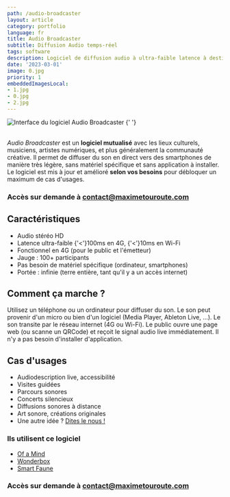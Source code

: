```yaml
---
path: /audio-broadcaster
layout: article
category: portfolio
language: fr
title: Audio Broadcaster
subtitle: Diffusion Audio temps-réel
tags: software
description: Logiciel de diffusion audio à ultra-faible latence à destination des artistes et lieux culturels
date: '2023-03-01'
image: 0.jpg
priority: 1
embeddedImagesLocal:
- 1.jpg
- 0.jpg
- 2.jpg
---
```


![Interface du logiciel Audio Broadcaster](0.jpg)
<ImageGrid props={props.data.mdx.frontmatter.embeddedImagesLocal} />{' '}
<br/>
<br/>

_Audio Broadcaster_ est un __logiciel mutualisé__ avec les lieux culturels, musiciens, artistes numériques, et plus généralement la communauté créative. 
Il permet de diffuser du son en direct vers des smartphones de manière très légère, sans matériel spécifique et sans application à installer. Le logiciel est mis à jour et amélioré __selon vos besoins__ pour débloquer un maximum de cas d'usages.

### Accès sur demande à [contact@maximetouroute.com](mailto:contact@maximetouroute.com)
  

## Caractéristiques 

- Audio stéréo HD
- Latence ultra-faible  {'<'}100ms en 4G,  {'<'}10ms en Wi-Fi
- Fonctionnel en 4G (pour le public et l'émetteur)
- Jauge : 100+ participants
- Pas besoin de matériel spécifique (ordinateur, smartphones)
- Portée : infinie (terre entière, tant qu'il y a un accès internet)

## Comment ça marche ?

Utilisez un téléphone ou un ordinateur pour diffuser du son. Le son peut provenir d'un micro ou bien d'un logiciel (Media Player, Ableton Live, ...). Le son transite par le réseau internet (4G ou Wi-Fi). 
Le public ouvre une page web (ou scanne un QRCode) et reçoit le signal audio live immédiatement. Il n'y a pas besoin d'installer d'application.


## Cas d'usages

* Audiodescription live, accessibilité
* Visites guidées
* Parcours sonores
* Concerts silencieux
* Diffusions sonores à distance
* Art sonore, créations originales
* Une autre idée ? [Dites le nous !](mailto:contact@maximetouroute.com)

### Ils utilisent ce logiciel
* [Of a Mind](/of-a-mind)
* [Wonderbox](/wonderbox)
* [Smart Faune](/smart-faune)


### Accès sur demande à [contact@maximetouroute.com](mailto:contact@maximetouroute.com)
